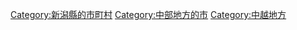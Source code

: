 {{Commonscat|Uonuma, Niigata}}
{{Catmore}}

{{DEFAULTSORT:Uonuma-shi}}
[[Category:新潟縣的市町村|Category:新潟縣的市町村]]
[[Category:中部地方的市|Category:中部地方的市]]
[[Category:中越地方|Category:中越地方]]